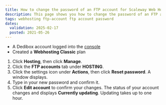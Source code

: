 ```yaml
---
title: How to change the password of an FTP account for Scaleway Web Hosting Classic
description: This page shows you how to change the password of an FTP account
tags: webhosting ftp-account ftp account password
dates:
  validation: 2025-02-17
  posted: 2021-05-26
---
```



<WebhostingOnline />

<Requirements />

- A Dedibox account logged into the [console](https://console.online.net)
- Created a **Webhosting Classic** plan

1. Click **Hosting**, then click **Manage**.
2. Click the **FTP accounts** tab under **HOSTING**.
3. Click the settings icon under **Actions**, then click **Reset password**. A window displays.
4. Type in your new password and confirm it.
5. Click **Edit account** to confirm your changes.
    <Message type="note">
      The status of your account changes and displays **Currently updating**. Updating takes up to one hour.
    </Message>


